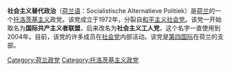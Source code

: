 '''社会主义替代政治'''（[[荷兰语|荷兰语]]：Socialistische Alternatieve Politiek）是[[荷兰|荷兰]]的一个[[托洛茨基主义|托洛茨基主义]]政党。该党成立于1972年，分裂自[[和平主义社会党|和平主义社会党]]。该党一开始取名为'''国际共产主义者联盟'''，后来改名为'''社会主义工人党'''，这个名字一直使用到2004年。目前，该党的许多成员在[[社会党_(荷兰)|社会党]]内部活动。该党是[[第四国际|第四国际]]在荷兰的支部。

[[Category:荷兰政党|Category:荷兰政党]]
[[Category:托洛茨基主义政党|Category:托洛茨基主义政党]]